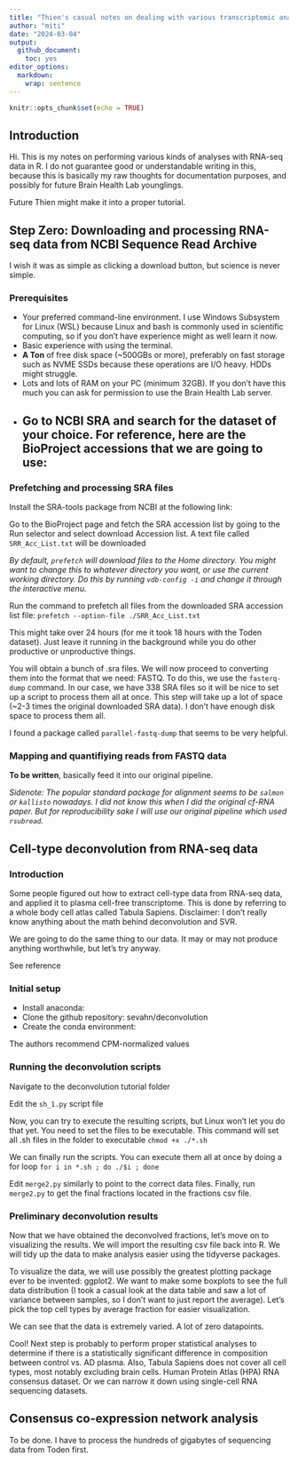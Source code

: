 ```yaml
---
title: "Thien's casual notes on dealing with various transcriptomic analyses in R (for the BMEX paper)"
author: "miti"
date: "2024-03-04"
output: 
  github_document: 
    toc: yes
editor_options: 
  markdown: 
    wrap: sentence
---
```


```r
knitr::opts_chunk$set(echo = TRUE)
```

## Introduction

Hi.
This is my notes on performing various kinds of analyses with RNA-seq data in R.
I do not guarantee good or understandable writing in this, because this is basically my raw thoughts for documentation purposes, and possibly for future Brain Health Lab younglings.

Future Thien might make it into a proper tutorial.

## Step Zero: Downloading and processing RNA-seq data from NCBI Sequence Read Archive

I wish it was as simple as clicking a download button, but science is never simple.

### Prerequisites

-   Your preferred command-line environment. I use Windows Subsystem for Linux (WSL) because Linux and bash is commonly used in scientific computing, so if you don't have experience might as well learn it now.
-   Basic experience with using the terminal.
-   **A Ton** of free disk space (\~500GBs or more), preferably on fast storage such as NVME SSDs because these operations are I/O heavy. HDDs might struggle.
-   Lots and lots of RAM on your PC (minimum 32GB). If you don't have this much you can ask for permission to use the Brain Health Lab server.
-   Go to NCBI SRA and search for the dataset of your choice. For reference, here are the BioProject accessions that we are going to use:
    -   

### Prefetching and processing SRA files

Install the SRA-tools package from NCBI at the following link:

Go to the BioProject page and fetch the SRA accession list by going to the Run selector and select download Accession list.
A text file called `SRR_Acc_List.txt` will be downloaded

*By default, `prefetch` will download files to the Home directory. You might want to change this to whatever directory you want, or use the current working directory. Do this by running `vdb-config -i` and change it through the interactive menu.*

Run the command to prefetch all files from the downloaded SRA accession list file: `prefetch --option-file ./SRR_Acc_List.txt`

This might take over 24 hours (for me it took 18 hours with the Toden dataset).
Just leave it running in the background while you do other productive or unproductive things.

You will obtain a bunch of .sra files.
We will now proceed to converting them into the format that we need: FASTQ.
To do this, we use the `fasterq-dump` command.
In our case, we have 338 SRA files so it will be nice to set up a script to process them all at once.
This step will take up a lot of space (\~2-3 times the original downloaded SRA data).
I don't have enough disk space to process them all.

I found a package called `parallel-fastq-dump` that seems to be very helpful.

### Mapping and quantifiying reads from FASTQ data

**To be written**, basically feed it into our original pipeline.

*Sidenote: The popular standard package for alignment seems to be `salmon` or `kallisto` nowadays. I did not know this when I did the original cf-RNA paper. But for reproducibility sake I will use our original pipeline which used `rsubread`.*

## Cell-type deconvolution from RNA-seq data

### Introduction

Some people figured out how to extract cell-type data from RNA-seq data, and applied it to plasma cell-free transcriptome.
This is done by referring to a whole body cell atlas called Tabula Sapiens.
Disclaimer: I don't really know anything about the math behind deconvolution and SVR.

We are going to do the same thing to our data.
It may or may not produce anything worthwhile, but let's try anyway.

See reference

### Initial setup

-   Install anaconda:
-   Clone the github repository: sevahn/deconvolution
-   Create the conda environment:

The authors recommend CPM-normalized values

### Running the deconvolution scripts

Navigate to the deconvolution tutorial folder

Edit the `sh_1.py` script file

Now, you can try to execute the resulting scripts, but Linux won't let you do that yet.
You need to set the files to be executable.
This command will set all .sh files in the folder to executable `chmod +x ./*.sh`

We can finally run the scripts.
You can execute them all at once by doing a for loop `for i in *.sh ; do ./$i ; done`

Edit `merge2.py` similarly to point to the correct data files.
Finally, run `merge2.py` to get the final fractions located in the fractions csv file.

### Preliminary deconvolution results

Now that we have obtained the deconvolved fractions, let's move on to visualizing the results.
We will import the resulting csv file back into R.
We will tidy up the data to make analysis easier using the tidyverse packages.

To visualize the data, we will use possibly the greatest plotting package ever to be invented: ggplot2.
We want to make some boxplots to see the full data distribution (I took a casual look at the data table and saw a lot of variance between samples, so I don't want to just report the average).
Let's pick the top cell types by average fraction for easier visualization.

We can see that the data is extremely varied.
A lot of zero datapoints.

Cool!
Next step is probably to perform proper statistical analyses to determine if there is a statistically significant difference in composition between control vs. AD plasma.
Also, Tabula Sapiens does not cover all cell types, most notably excluding brain cells.
Human Protein Atlas (HPA) RNA consensus dataset.
Or we can narrow it down using single-cell RNA sequencing datasets.

## Consensus co-expression network analysis

To be done.
I have to process the hundreds of gigabytes of sequencing data from Toden first.
